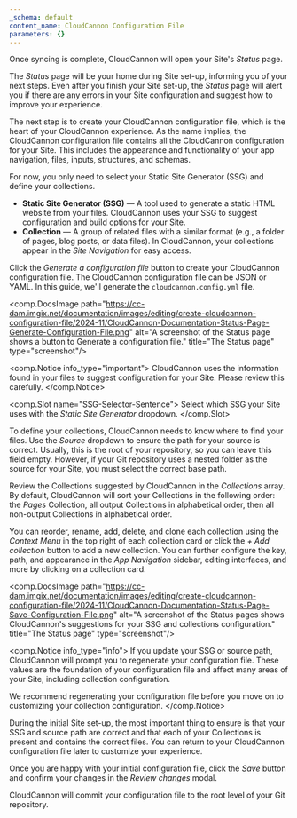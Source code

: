 ```yaml
---
_schema: default
content_name: CloudCannon Configuration File
parameters: {}
---
```

Once syncing is complete, CloudCannon will open your Site's *Status* page.

The *Status* page will be your home during Site set-up, informing you of your next steps. Even after you finish your Site set-up, the *Status* page will alert you if there are any errors in your Site configuration and suggest how to improve your experience.

The next step is to create your CloudCannon configuration file, which is the heart of your CloudCannon experience. As the name implies, the CloudCannon configuration file contains all the CloudCannon configuration for your Site. This includes the appearance and functionality of your app navigation, files, inputs, structures, and schemas.

For now, you only need to select your Static Site Generator (SSG) and define your collections.

* **Static Site Generator (SSG)** — A tool used to generate a static HTML website from your files. CloudCannon uses your SSG to suggest configuration and build options for your Site.
* **Collection** — A group of related files with a similar format (e.g., a folder of pages, blog posts, or data files). In CloudCannon, your collections appear in the *Site Navigation* for easy access.

Click the *Generate a configuration file* button to create your CloudCannon configuration file. The CloudCannon configuration file can be JSON or YAML. In this guide, we'll generate the `cloudcannon.config.yml` file.

<comp.DocsImage path="https://cc-dam.imgix.net/documentation/images/editing/create-cloudcannon-configuration-file/2024-11/CloudCannon-Documentation-Status-Page-Generate-Configuration-File.png" alt="A screenshot of the Status page shows a button to Generate a configuration file." title="The Status page" type="screenshot"/>

<comp.Notice info_type="important">
  CloudCannon uses the information found in your files to suggest configuration for your Site. Please review this carefully.
</comp.Notice>

<comp.Slot name="SSG-Selector-Sentence">
  Select which SSG your Site uses with the *Static Site Generator* dropdown.
</comp.Slot>

To define your collections, CloudCannon needs to know where to find your files. Use the *Source* dropdown to ensure the path for your source is correct. Usually, this is the root of your repository, so you can leave this field empty. However, if your Git repository uses a nested folder as the source for your Site, you must select the correct base path.

Review the Collections suggested by CloudCannon in the *Collections* array. By default, CloudCannon will sort your Collections in the following order: the *Pages* Collection, all output Collections in alphabetical order, then all non-output Collections in alphabetical order.

You can reorder, rename, add, delete, and clone each collection using the *Context Menu* in the top right of each collection card or click the *\+ Add collection* button to add a new collection. You can further configure the key, path, and appearance in the *App Navigation* sidebar, editing interfaces, and more by clicking on a collection card.

<comp.DocsImage path="https://cc-dam.imgix.net/documentation/images/editing/create-cloudcannon-configuration-file/2024-11/CloudCannon-Documentation-Status-Page-Save-Configuration-File.png" alt="A screenshot of the Status pages shows CloudCannon's suggestions for your SSG and collections configuration." title="The Status page" type="screenshot"/>

<comp.Notice info_type="info">
  If you update your SSG or source path, CloudCannon will prompt you to regenerate your configuration file. These values are the foundation of your configuration file and affect many areas of your Site, including collection configuration.

  We recommend regenerating your configuration file before you move on to customizing your collection configuration.
</comp.Notice>

During the initial Site set-up, the most important thing to ensure is that your SSG and source path are correct and that each of your Collections is present and contains the correct files. You can return to your CloudCannon configuration file later to customize your experience.

Once you are happy with your initial configuration file, click the *Save* button and confirm your changes in the *Review changes* modal.

CloudCannon will commit your configuration file to the root level of your Git repository.